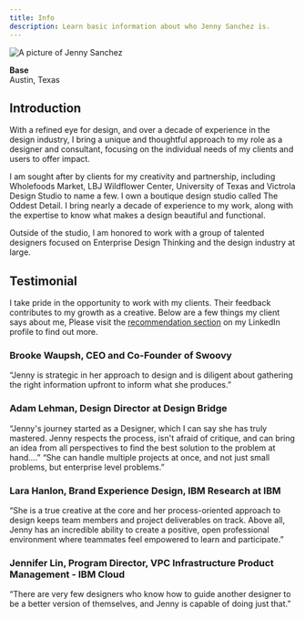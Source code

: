 ```yaml
---
title: Info
description: Learn basic information about who Jenny Sanchez is.
---
```


<Row>

  <Column colMd={8} colLg={8}>

![A picture of Jenny Sanchez](/images/image.png)

  </Column>

  <Column colMd={2} colLg={3}>

<Aside>

  **Base**  
  Austin, Texas

</Aside>

  </Column>

</Row>

## Introduction

With a refined eye for design, and over a decade of experience in the design industry, I bring a unique and thoughtful approach to my role as a designer and consultant, focusing on the individual needs of my clients and users to offer impact.

I am sought after by clients for my creativity and partnership, including Wholefoods Market, LBJ Wildflower Center, University of Texas and Victrola Design Studio to name a few. I own a boutique design studio called The Oddest Detail. I bring nearly a decade of experience to my work, along with the expertise to know what makes a design beautiful and functional. 

Outside of the studio, I am honored to work with a group of talented designers focused on Enterprise Design Thinking and the design industry at large.

## Testimonial

I take pride in the opportunity to work with my clients. Their feedback contributes to my growth as a creative. Below are a few things my client says about me, Please visit the [recommendation section](#) on my LinkedIn profile to find out more.

<!-- TODO consider using quote blocks? -->

### Brooke Waupsh, CEO and Co-Founder of Swoovy

“Jenny is strategic in her approach to design and is diligent about gathering the right information upfront to inform what she produces.”

### Adam Lehman, Design Director at Design Bridge

“Jenny's journey started as a Designer, which I can say she has truly mastered. Jenny respects the process, isn't afraid of critique, and can bring an idea from all perspectives to find the best solution to the problem at hand.…” “She can handle multiple projects at once, and not just small problems, but enterprise level problems.”

### Lara Hanlon, Brand Experience Design, IBM Research at IBM

“She is a true creative at the core and her process-oriented approach to design keeps team members and project deliverables on track. Above all, Jenny has an incredible ability to create a positive, open professional environment where teammates feel empowered to learn and participate.”

### Jennifer Lin, Program Director, VPC Infrastructure Product Management - IBM Cloud

“There are very few designers who know how to guide another designer to be a better version of themselves, and Jenny is capable of doing just that.”